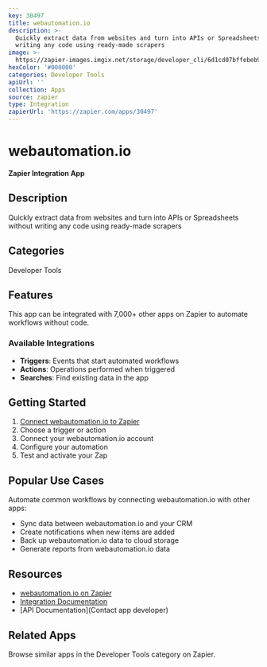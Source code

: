 ```yaml
---
key: 30497
title: webautomation.io
description: >-
  Quickly extract data from websites and turn into APIs or Spreadsheets without
  writing any code using ready-made scrapers
image: >-
  https://zapier-images.imgix.net/storage/developer_cli/6d1cd07bffebeb9984b4b608873cc0be_3.png?auto=format%2Ccompress&ixlib=python-3.0.0&q=50
hexColor: '#000000'
categories: Developer Tools
apiUrl: ''
collection: Apps
source: zapier
type: Integration
zapierUrl: 'https://zapier.com/apps/30497'
---
```

# webautomation.io

**Zapier Integration App**

## Description

Quickly extract data from websites and turn into APIs or Spreadsheets without writing any code using ready-made scrapers

## Categories

Developer Tools

## Features

This app can be integrated with 7,000+ other apps on Zapier to automate workflows without code.

### Available Integrations

- **Triggers**: Events that start automated workflows
- **Actions**: Operations performed when triggered
- **Searches**: Find existing data in the app

## Getting Started

1. [Connect webautomation.io to Zapier](https://zapier.com/apps/30497)
2. Choose a trigger or action
3. Connect your webautomation.io account
4. Configure your automation
5. Test and activate your Zap

## Popular Use Cases

Automate common workflows by connecting webautomation.io with other apps:

- Sync data between webautomation.io and your CRM
- Create notifications when new items are added
- Back up webautomation.io data to cloud storage
- Generate reports from webautomation.io data

## Resources

- [webautomation.io on Zapier](https://zapier.com/apps/30497)
- [Integration Documentation](https://zapier.com/apps/30497/integrations)
- [API Documentation](Contact app developer)

## Related Apps

Browse similar apps in the Developer Tools category on Zapier.
